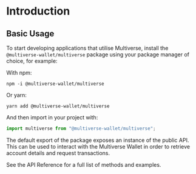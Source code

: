 # Introduction

## Basic Usage

To start developing applications that utilise Multiverse, install the `@multiverse-wallet/multiverse` package using your package manager of choice, for example:

With npm:

```
npm -i @multiverse-wallet/multiverse
```

Or yarn:

```
yarn add @multiverse-wallet/multiverse
```

And then import in your project with:

```js
import multiverse from "@multiverse-wallet/multiverse";
```

The default export of the package exposes an instance of the public API. This can be used to interact with the Multiverse Wallet in order to retrieve account details and request transactions.

See the API Reference for a full list of methods and examples.